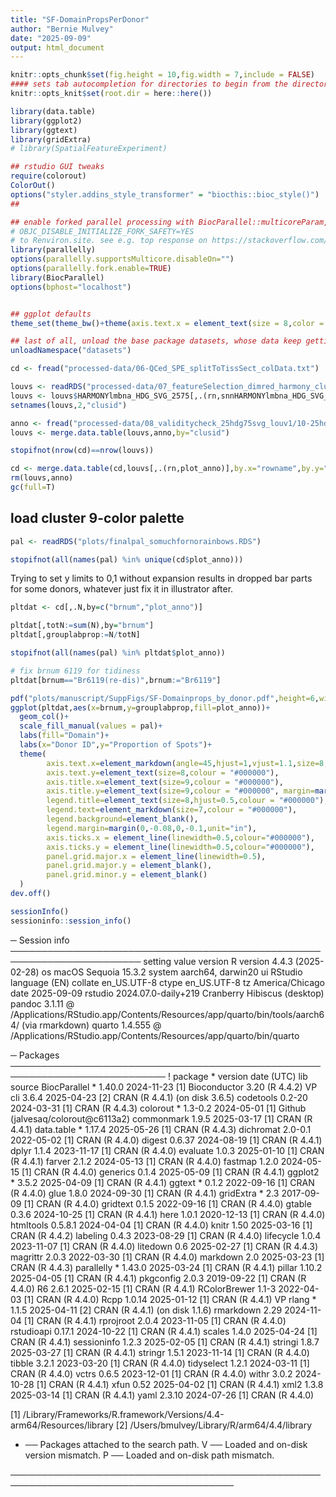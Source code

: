 ```yaml
---
title: "SF-DomainPropsPerDonor"
author: "Bernie Mulvey"
date: "2025-09-09"
output: html_document
---
```


```r
knitr::opts_chunk$set(fig.height = 10,fig.width = 7,include = FALSE)
#### sets tab autocompletion for directories to begin from the directory containing the .Rproj session, instead of the script's directory if different
knitr::opts_knit$set(root.dir = here::here())

library(data.table)
library(ggplot2)
library(ggtext)
library(gridExtra)
# library(SpatialFeatureExperiment)

## rstudio GUI tweaks
require(colorout)
ColorOut()
options("styler.addins_style_transformer" = "biocthis::bioc_style()")
##

## enable forked parallel processing with BiocParallel::multicoreParam, future::, etc. seemed to need this a couple times, but otherwise havent so its here as a preventative measure. part of this is adding the line 
# OBJC_DISABLE_INITIALIZE_FORK_SAFETY=YES
# to Renviron.site. see e.g. top response on https://stackoverflow.com/questions/73638290/python-on-mac-is-it-safe-to-set-objc-disable-initialize-fork-safety-yes-globall 
library(parallelly)
options(parallelly.supportsMulticore.disableOn="")
options(parallelly.fork.enable=TRUE)
library(BiocParallel)
options(bphost="localhost")


## ggplot defaults
theme_set(theme_bw()+theme(axis.text.x = element_text(size = 8,color = "#000000"), axis.title.x = element_text(size = 9,color = "#000000"), axis.text.y = element_text(size = 8,color = "#000000"), axis.title.y = element_text(size =9,color = "#000000"), plot.title = element_markdown(size = 10,hjust=0.5,color = "#000000"), strip.text = element_text(size=11), legend.text = element_markdown(size=7,color = "#000000"), legend.title = element_text(size=8,hjust=0.5,color = "#000000"),axis.ticks = element_line(linewidth=0.5),panel.grid.major = element_line(linewidth=0.5),panel.grid.minor=element_line(linewidth=0.25),plot.title.position="plot"))

## last of all, unload the base package datasets, whose data keep getting in the way of autocompletions (e.g., Theoph is priortized over TRUE)
unloadNamespace("datasets")
```

```r
cd <- fread("processed-data/06-QCed_SPE_splitToTissSect_colData.txt")

louvs <- readRDS("processed-data/07_featureSelection_dimred_harmony_clustering/04-Initial_louvLeid_res0.5-1-2_clusterings.RDS")
louvs <- louvs$HARMONYlmbna_HDG_SVG_2575[,.(rn,snnHARMONYlmbna_HDG_SVG_2575_louv_res1)]
setnames(louvs,2,"clusid")

anno <- fread("processed-data/08_validitycheck_25hdg75svg_louv1/10-25hdg75svg_louv1_annots.txt")
louvs <- merge.data.table(louvs,anno,by="clusid")

stopifnot(nrow(cd)==nrow(louvs))

cd <- merge.data.table(cd,louvs[,.(rn,plot_anno)],by.x="rowname",by.y="rn")
rm(louvs,anno)
gc(full=T)
```

## load cluster 9-color palette
```r
pal <- readRDS("plots/finalpal_somuchfornorainbows.RDS")

stopifnot(all(names(pal) %in% unique(cd$plot_anno)))
```

Trying to set y limits to 0,1 without expansion results in dropped bar parts for some donors, whatever just fix it in illustrator after.
```r

pltdat <- cd[,.N,by=c("brnum","plot_anno")]

pltdat[,totN:=sum(N),by="brnum"]
pltdat[,grouplabprop:=N/totN]

stopifnot(all(names(pal) %in% pltdat$plot_anno))

# fix brnum 6119 for tidiness
pltdat[brnum=="Br6119(re-dis)",brnum:="Br6119"]

pdf("plots/manuscript/SuppFigs/SF-Domainprops_by_donor.pdf",height=6,width=7,onefile = FALSE)
ggplot(pltdat,aes(x=brnum,y=grouplabprop,fill=plot_anno))+
  geom_col()+
  scale_fill_manual(values = pal)+
  labs(fill="Domain")+
  labs(x="Donor ID",y="Proportion of Spots")+
  theme(
        axis.text.x=element_markdown(angle=45,hjust=1,vjust=1.1,size=8,colour = "#000000"),
        axis.text.y=element_text(size=8,colour = "#000000"),
        axis.title.x=element_text(size=9,colour = "#000000"),
        axis.title.y=element_text(size=9,colour = "#000000", margin=margin(0,0,0,-0.02,unit="in")),
        legend.title=element_text(size=8,hjust=0.5,colour = "#000000"),
        legend.text=element_markdown(size=7,colour = "#000000"),
        legend.background=element_blank(),
        legend.margin=margin(0,-0.08,0,-0.1,unit="in"),
        axis.ticks.x = element_line(linewidth=0.5,colour="#000000"),
        axis.ticks.y = element_line(linewidth=0.5,colour="#000000"),
        panel.grid.major.x = element_line(linewidth=0.5),
        panel.grid.major.y = element_blank(),
        panel.grid.minor.y = element_blank()
  )
dev.off()
```

```r
sessionInfo()
sessioninfo::session_info()
```
─ Session info ───────────────────────────────────────────────────────────────────────
 setting  value
 version  R version 4.4.3 (2025-02-28)
 os       macOS Sequoia 15.3.2
 system   aarch64, darwin20
 ui       RStudio
 language (EN)
 collate  en_US.UTF-8
 ctype    en_US.UTF-8
 tz       America/Chicago
 date     2025-09-09
 rstudio  2024.07.0-daily+219 Cranberry Hibiscus (desktop)
 pandoc   3.1.11 @ /Applications/RStudio.app/Contents/Resources/app/quarto/bin/tools/aarch64/ (via rmarkdown)
 quarto   1.4.555 @ /Applications/RStudio.app/Contents/Resources/app/quarto/bin/quarto

─ Packages ───────────────────────────────────────────────────────────────────────────
 !  package      * version date (UTC) lib source
    BiocParallel * 1.40.0  2024-11-23 [1] Bioconductor 3.20 (R 4.4.2)
 VP cli            3.6.4   2025-04-23 [2] CRAN (R 4.4.1) (on disk 3.6.5)
    codetools      0.2-20  2024-03-31 [1] CRAN (R 4.4.3)
    colorout     * 1.3-0.2 2024-05-01 [1] Github (jalvesaq/colorout@c6113a2)
    commonmark     1.9.5   2025-03-17 [1] CRAN (R 4.4.1)
    data.table   * 1.17.4  2025-05-26 [1] CRAN (R 4.4.3)
    dichromat      2.0-0.1 2022-05-02 [1] CRAN (R 4.4.0)
    digest         0.6.37  2024-08-19 [1] CRAN (R 4.4.1)
    dplyr          1.1.4   2023-11-17 [1] CRAN (R 4.4.0)
    evaluate       1.0.3   2025-01-10 [1] CRAN (R 4.4.1)
    farver         2.1.2   2024-05-13 [1] CRAN (R 4.4.0)
    fastmap        1.2.0   2024-05-15 [1] CRAN (R 4.4.0)
    generics       0.1.4   2025-05-09 [1] CRAN (R 4.4.1)
    ggplot2      * 3.5.2   2025-04-09 [1] CRAN (R 4.4.1)
    ggtext       * 0.1.2   2022-09-16 [1] CRAN (R 4.4.0)
    glue           1.8.0   2024-09-30 [1] CRAN (R 4.4.1)
    gridExtra    * 2.3     2017-09-09 [1] CRAN (R 4.4.0)
    gridtext       0.1.5   2022-09-16 [1] CRAN (R 4.4.0)
    gtable         0.3.6   2024-10-25 [1] CRAN (R 4.4.1)
    here           1.0.1   2020-12-13 [1] CRAN (R 4.4.0)
    htmltools      0.5.8.1 2024-04-04 [1] CRAN (R 4.4.0)
    knitr          1.50    2025-03-16 [1] CRAN (R 4.4.2)
    labeling       0.4.3   2023-08-29 [1] CRAN (R 4.4.0)
    lifecycle      1.0.4   2023-11-07 [1] CRAN (R 4.4.0)
    litedown       0.6     2025-02-27 [1] CRAN (R 4.4.3)
    magrittr       2.0.3   2022-03-30 [1] CRAN (R 4.4.0)
    markdown       2.0     2025-03-23 [1] CRAN (R 4.4.3)
    parallelly   * 1.43.0  2025-03-24 [1] CRAN (R 4.4.1)
    pillar         1.10.2  2025-04-05 [1] CRAN (R 4.4.1)
    pkgconfig      2.0.3   2019-09-22 [1] CRAN (R 4.4.0)
    R6             2.6.1   2025-02-15 [1] CRAN (R 4.4.1)
    RColorBrewer   1.1-3   2022-04-03 [1] CRAN (R 4.4.0)
    Rcpp           1.0.14  2025-01-12 [1] CRAN (R 4.4.1)
 VP rlang        * 1.1.5   2025-04-11 [2] CRAN (R 4.4.1) (on disk 1.1.6)
    rmarkdown      2.29    2024-11-04 [1] CRAN (R 4.4.1)
    rprojroot      2.0.4   2023-11-05 [1] CRAN (R 4.4.0)
    rstudioapi     0.17.1  2024-10-22 [1] CRAN (R 4.4.1)
    scales         1.4.0   2025-04-24 [1] CRAN (R 4.4.1)
    sessioninfo    1.2.3   2025-02-05 [1] CRAN (R 4.4.1)
    stringi        1.8.7   2025-03-27 [1] CRAN (R 4.4.1)
    stringr        1.5.1   2023-11-14 [1] CRAN (R 4.4.0)
    tibble         3.2.1   2023-03-20 [1] CRAN (R 4.4.0)
    tidyselect     1.2.1   2024-03-11 [1] CRAN (R 4.4.0)
    vctrs          0.6.5   2023-12-01 [1] CRAN (R 4.4.0)
    withr          3.0.2   2024-10-28 [1] CRAN (R 4.4.1)
    xfun           0.52    2025-04-02 [1] CRAN (R 4.4.1)
    xml2           1.3.8   2025-03-14 [1] CRAN (R 4.4.1)
    yaml           2.3.10  2024-07-26 [1] CRAN (R 4.4.0)

 [1] /Library/Frameworks/R.framework/Versions/4.4-arm64/Resources/library
 [2] /Users/bmulvey/Library/R/arm64/4.4/library

 * ── Packages attached to the search path.
 V ── Loaded and on-disk version mismatch.
 P ── Loaded and on-disk path mismatch.

──────────────────────────────────────────────────────────────────────────────────────

